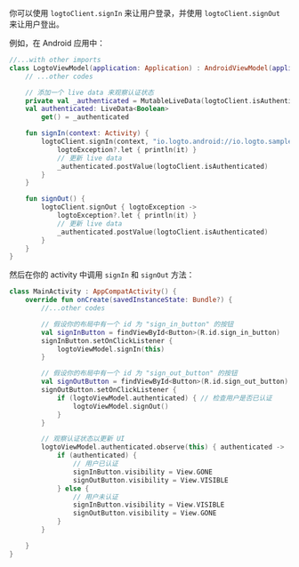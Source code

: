 
<SignInNote calling="logtoClient.signIn" />

你可以使用 `logtoClient.signIn` 来让用户登录，并使用 `logtoClient.signOut` 来让用户登出。

例如，在 Android 应用中：

```kotlin title="LogtoModelView.kt"
//...with other imports
class LogtoViewModel(application: Application) : AndroidViewModel(application) {
    // ...other codes

    // 添加一个 live data 来观察认证状态
    private val _authenticated = MutableLiveData(logtoClient.isAuthenticated)
    val authenticated: LiveData<Boolean>
        get() = _authenticated

    fun signIn(context: Activity) {
        logtoClient.signIn(context, "io.logto.android://io.logto.sample/callback") { logtoException ->
            logtoException?.let { println(it) }
            // 更新 live data
            _authenticated.postValue(logtoClient.isAuthenticated)
        }
    }

    fun signOut() {
        logtoClient.signOut { logtoException ->
            logtoException?.let { println(it) }
            // 更新 live data
            _authenticated.postValue(logtoClient.isAuthenticated)
        }
    }
}
```

然后在你的 activity 中调用 `signIn` 和 `signOut` 方法：

```kotlin title="MainActivity.kt"
class MainActivity : AppCompatActivity() {
    override fun onCreate(savedInstanceState: Bundle?) {
        //...other codes

        // 假设你的布局中有一个 id 为 "sign_in_button" 的按钮
        val signInButton = findViewById<Button>(R.id.sign_in_button)
        signInButton.setOnClickListener {
            logtoViewModel.signIn(this)
        }

        // 假设你的布局中有一个 id 为 "sign_out_button" 的按钮
        val signOutButton = findViewById<Button>(R.id.sign_out_button)
        signOutButton.setOnClickListener {
            if (logtoViewModel.authenticated) { // 检查用户是否已认证
                logtoViewModel.signOut()
            }
        }

        // 观察认证状态以更新 UI
        logtoViewModel.authenticated.observe(this) { authenticated ->
            if (authenticated) {
                // 用户已认证
                signInButton.visibility = View.GONE
                signOutButton.visibility = View.VISIBLE
            } else {
                // 用户未认证
                signInButton.visibility = View.VISIBLE
                signOutButton.visibility = View.GONE
            }
        }

    }
}
```
